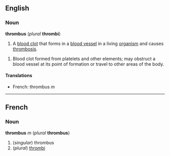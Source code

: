 ==English==
===Noun===
'''thrombus''' (''plural'' '''thrombi''')

#A [[blood clot]] that forms in a [[blood vessel]] in a living [[organism]] and causes [[thrombosis]].

#Blood clot formed from platelets and other elements; may obstruct a blood vessel at its point of formation or travel to other areas of the body.

====Translations====
*French: thrombus ''m''

----

==French==
===Noun===
'''thrombus''' ''m'' (''plural'' '''thrombus''')

#(''singular'') thrombus
#(''plural'') [[thrombi]]